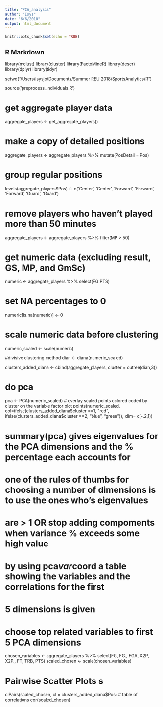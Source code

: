 ```yaml
---
title: "PCA_analysis"
author: "Isys"
date: "6/6/2018"
output: html_document
---
```


```r
knitr::opts_chunk$set(echo = TRUE)
```
## R Markdown
library(mclust)
library(cluster)
library(FactoMineR)
library(descr)
library(dplyr)
library(tidyr)

setwd("/Users/isysjo/Documents/Summer REU 2018/SportsAnalytics/R")

source('preprocess_individuals.R')

# get aggregate player data
aggregate_players <- get_aggregate_players()

# make a copy of detailed positions
aggregate_players <- aggregate_players %>% mutate(PosDetail = Pos)

# group regular positions
levels(aggregate_players$Pos) <- c('Center',
                                   'Center',
                                   'Forward',
                                   'Forward',
                                   'Forward',
                                   'Guard',
                                   'Guard')

# remove players who haven't played more than 50 minutes
aggregate_players <- aggregate_players %>% filter(MP > 50)

# get numeric data (excluding result, GS, MP, and GmSc)
numeric <- aggregate_players %>% select(FG:PTS)

# set NA percentages to 0
numeric[is.na(numeric)] <- 0

# scale numeric data before clustering
numeric_scaled <- scale(numeric)

#divisive clustering method
dian <- diana(numeric_scaled)

clusters_added_diana <- cbind(aggregate_players, cluster = cutree(dian,3))

# do pca
pca <- PCA(numeric_scaled)
# overlay scaled points colored coded by cluster on the variable factor plot
points(numeric_scaled, col=ifelse(clusters_added_diana$cluster ==1, "red", ifelse(clusters_added_diana$cluster ==2, "blue", "green")), xlim= c(-.2,1))

# summary(pca) gives eigenvalues for the PCA dimensions and the % percentage each accounts for
# one of the rules of thumbs for choosing a number of dimensions is to use the ones who's eigenvalues
# are > 1 OR stop adding compoments when variance % exceeds some high value

# by using pca$var$coord a table showing the variables and the correlations for the first
# 5 dimensions is given
# choose top related variables to first 5 PCA dimensions
chosen_variables <- aggregate_players %>% select(FG, FG., FGA, X2P, X2P., FT, TRB, PTS)
scaled_chosen <- scale(chosen_variables)


# Pairwise Scatter Plots s
clPairs(scaled_chosen, cl = clusters_added_diana$Pos)
# table of correlations
cor(scaled_chosen)